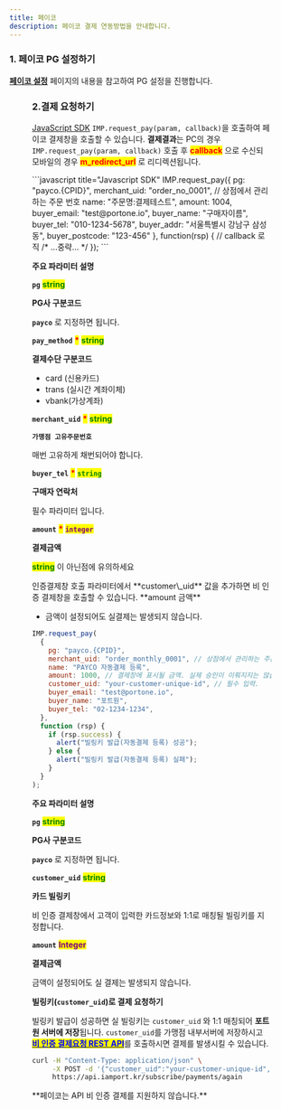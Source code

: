 ```yaml
---
title: 페이코
description: 페이코 결제 연동방법을 안내합니다.
---
```



### 1. 페이코 PG 설정하기

[**페이코 설정**](../../ready/2-pg/pg/payco) 페이지의 내용을 참고하여 PG 설정을 진행합니다.

<Figure src="/gitbook-assets/ko/screenshot 2022-06-01 6.25.22.png" />

### 2.결제 요청하기

[JavaScript SDK](../../sdk/javascript-sdk-old/readme) `IMP.request_pay(param, callback)`을 호출하여 페이코 결제창을 호출할 수 있습니다.
**결제결과**는 PC의 경우 `IMP.request_pay(param, callback)` 호출 후 <mark style="color:red;">**callback**</mark> 으로 수신되 모바일의 경우 <mark style="color:red;">**m_redirect_url**</mark> 로 리디렉션됩니다.

<Tabs>
<Tab title="인증결제창 요청">
```javascript title="Javascript SDK"
IMP.request_pay({
  pg: "payco.{CPID}",
  merchant_uid: "order_no_0001", // 상점에서 관리하는 주문 번호
  name: "주문명:결제테스트",
  amount: 1004,
  buyer_email: "test@portone.io",
  buyer_name: "구매자이름",
  buyer_tel: "010-1234-5678",
  buyer_addr: "서울특별시 강남구 삼성동",
  buyer_postcode: "123-456"
}, function(rsp) { // callback 로직
  /* ...중략... */
});
```

**주요 파라미터 설명**

**`pg`** <mark style="color:green;">**string**</mark>

**PG사 구분코드**

**`payco`** 로 지정하면 됩니다.

**`pay_method`** <mark style="color:red;">**\***</mark> <mark style="color:green;">**string**</mark>

**결제수단 구분코드**

- card (신용카드)
- trans (실시간 계좌이체)
- vbank(가상계좌)

**`merchant_uid`** <mark style="color:red;">**\***</mark> <mark style="color:green;">**string**</mark>

**`가맹점 고유주문번호`**

매번 고유하게 채번되어야 합니다.

**`buyer_tel`** <mark style="color:red;">**\***</mark> <mark style="color:green;">**`string`**</mark>

**구매자 연락처**

필수 파라미터 입니다.

**`amount`** <mark style="color:red;">**\***</mark> <mark style="color:purple;">**`integer`**</mark>

**결제금액**

<mark style="color:green;">**string**</mark> 이 아닌점에 유의하세요

<Codepen user="chaiport" slug="PoQebLQ" caption="페이코 인증결제 창 예시" />

</Tab>

<Tab title="정기 결제창 요청">
인증결제창 호출 파라미터에서 **customer\_uid** 값을 추가하면 비 인증 결제창을 호출할 수 있습니다.

<Hint style="info">
**amount 금액**

- 금액이 설정되어도 실결제는 발생되지 않습니다.

</Hint>

```javascript title="JavaScript SDK"
IMP.request_pay(
  {
    pg: "payco.{CPID}",
    merchant_uid: "order_monthly_0001", // 상점에서 관리하는 주문 번호
    name: "PAYCO 자동결제 등록",
    amount: 1000, // 결제창에 표시될 금액. 실제 승인이 이뤄지지는 않습니다.
    customer_uid: "your-customer-unique-id", // 필수 입력.
    buyer_email: "test@portone.io",
    buyer_name: "포트원",
    buyer_tel: "02-1234-1234",
  },
  function (rsp) {
    if (rsp.success) {
      alert("빌링키 발급(자동결제 등록) 성공");
    } else {
      alert("빌링키 발급(자동결제 등록) 실패");
    }
  }
);
```

**주요 파라미터 설명**

**`pg`** <mark style="color:green;">**string**</mark>

**PG사 구분코드**

**`payco`** 로 지정하면 됩니다.

**`customer_uid`** <mark style="color:green;">**string**</mark>

**카드 빌링키**

비 인증 결제창에서 고객이 입력한 카드정보와 1:1로 매칭될 빌링키를 지정합니다.

**`amount`** <mark style="color:purple;">**Integer**</mark>

**결제금액**

금액이 설정되어도 실 결제는 발생되지 않습니다.

**빌링키(`customer_uid`)로 결제 요청하기**

빌링키 발급이 성공하면 실 빌링키는 `customer_uid` 와 1:1 매칭되어 **포트원 서버에 저장**됩니다. `customer_uid`를 가맹점 내부서버에 저장하시고 [<mark style="color:blue;">**비 인증 결제요청 REST API**</mark>](../../api/api-4/api)를 호출하시면 결제를 발생시킬 수 있습니다.

```sh title="server-side"
curl -H "Content-Type: application/json" \
     -X POST -d '{"customer_uid":"your-customer-unique-id", "merchant_uid":"order_id_8237352", "amount":3000}' \
     https://api.iamport.kr/subscribe/payments/again
```

</Tab>

<Tab title="정기결제 API 방식">
**페이코는 API 비 인증 결제를 지원하지 않습니다.**

</Tab>
</Tabs>
